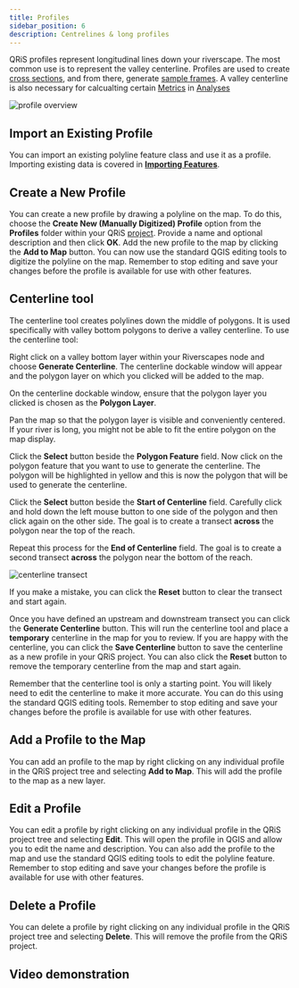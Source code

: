 ```yaml
---
title: Profiles
sidebar_position: 6
description: Centrelines & long profiles
---
```


QRiS profiles represent longitudinal lines down your riverscape. The most common use is to represent the valley centerline. Profiles are used to create [cross sections](/software-help/cross-sections), and from there, generate [sample frames](/software-help/sample-frames). A valley centerline is also necessary for calcualting certain [Metrics](/software-help/metrics/) in [Analyses](/software-help/analyses/)

![profile overview](/images/software-help/profile-overview.png)

## Import an Existing Profile

You can import an existing polyline feature class and use it as a profile. Importing existing data is covered in **[Importing Features](/software-help/importing-features/)**.

## Create a New Profile

You can create a new profile by drawing a polyline on the map. To do this, choose the **Create New (Manually Digitized) Profile** option from the **Profiles** folder within your QRiS [project](/software-help/projects). Provide a name and optional description and then click **OK**. Add the new profile to the map by clicking the **Add to Map** button. You can now use the standard QGIS editing tools to digitize the polyline on the map. Remember to stop editing and save your changes before the profile is available for use with other features.

## Centerline tool

The centerline tool creates polylines down the middle of polygons. It is used specifically with valley bottom polygons to derive a valley centerline. To use the centerline tool:

Right click on a valley bottom layer within your Riverscapes node and choose **Generate Centerline**. The centerline dockable window will appear and the polygon layer on which you clicked will be added to the map.

On the centerline dockable window, ensure that the polygon layer you clicked is chosen as the **Polygon Layer**.

Pan the map so that the polygon layer is visible and conveniently centered. If your river is long, you might not be able to fit the entire polygon on the map display. 

Click the **Select** button beside the **Polygon Feature** field. Now click on the polygon feature that you want to use to generate the centerline. The polygon will be highlighted in yellow and this is now the polygon that will be used to generate the centerline.

Click the **Select** button beside the **Start of Centerline** field. Carefully click and hold down the left mouse button to one side of the polygon and then click again on the other side. The goal is to create a transect **across** the polygon near the top of the reach.

Repeat this process for the **End of Centerline** field. The goal is to create a second transect **across** the polygon near the bottom of the reach.

![centerline transect](/images/software-help/centerline-transect.gif)

If you make a mistake, you can click the **Reset** button to clear the transect and start again.

Once you have defined an upstream and downstream transect you can click the **Generate Centerline** button. This will run the centerline tool and place a **temporary** centerline in the map for you to review. If you are happy with the centerline, you can click the **Save Centerline** button to save the centerline as a new profile in your QRiS project. You can also click the **Reset** button to remove the temporary centerline from the map and start again.

Remember that the centerline tool is only a starting point. You will likely need to edit the centerline to make it more accurate. You can do this using the standard QGIS editing tools. Remember to stop editing and save your changes before the profile is available for use with other features.

## Add a Profile to the Map

You can add an profile to the map by right clicking on any individual profile in the QRiS project tree and selecting **Add to Map**. This will add the profile to the map as a new layer. 

## Edit a Profile

You can edit a profile by right clicking on any individual profile in the QRiS project tree and selecting **Edit**. This will open the profile in QGIS and allow you to edit the name and description. You can also add the profile to the map and use the standard QGIS editing tools to edit the polyline feature. Remember to stop editing and save your changes before the profile is available for use with other features.

## Delete a Profile

You can delete a profile by right clicking on any individual profile in the QRiS project tree and selecting **Delete**. This will remove the profile from the QRiS project.
## Video demonstration

<YouTubeEmbed videoId="VW1Y0P2MsCs" caption="How profiles work in QRiS"/> 